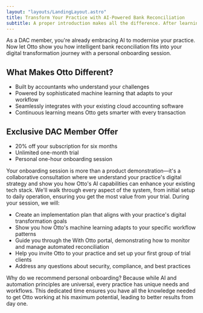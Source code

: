 ```yaml
---
layout: "layouts/LandingLayout.astro"
title: Transform Your Practice with AI-Powered Bank Reconciliation
subtitle: A proper introduction makes all the difference. After learning about automated bank reconciliation in today's Digital Accountants Club webinar, take the next step and discover how Otto's machine learning can transform your practice.
---
```



As a DAC member, you're already embracing AI to modernise your practice. Now let Otto show you how intelligent bank reconciliation fits into your digital transformation journey with a personal onboarding session.

## What Makes Otto Different?

- Built by accountants who understand your challenges
- Powered by sophisticated machine learning that adapts to your workflow
- Seamlessly integrates with your existing cloud accounting software
- Continuous learning means Otto gets smarter with every transaction

## Exclusive DAC Member Offer

- 20% off your subscription for six months
- Unlimited one-month trial
- Personal one-hour onboarding session

Your onboarding session is more than a product demonstration—it's a collaborative consultation where we understand your practice's digital strategy and show you how Otto's AI capabilities can enhance your existing tech stack. We'll walk through every aspect of the system, from initial setup to daily operation, ensuring you get the most value from your trial.
During your session, we will:

- Create an implementation plan that aligns with your practice's digital transformation goals
- Show you how Otto's machine learning adapts to your specific workflow patterns
- Guide you through the With Otto portal, demonstrating how to monitor and manage automated reconciliation
- Help you invite Otto to your practice and set up your first group of trial clients
- Address any questions about security, compliance, and best practices

Why do we recommend personal onboarding? Because while AI and automation principles are universal, every practice has unique needs and workflows. This dedicated time ensures you have all the knowledge needed to get Otto working at his maximum potential, leading to better results from day one.

<BookingForm />
